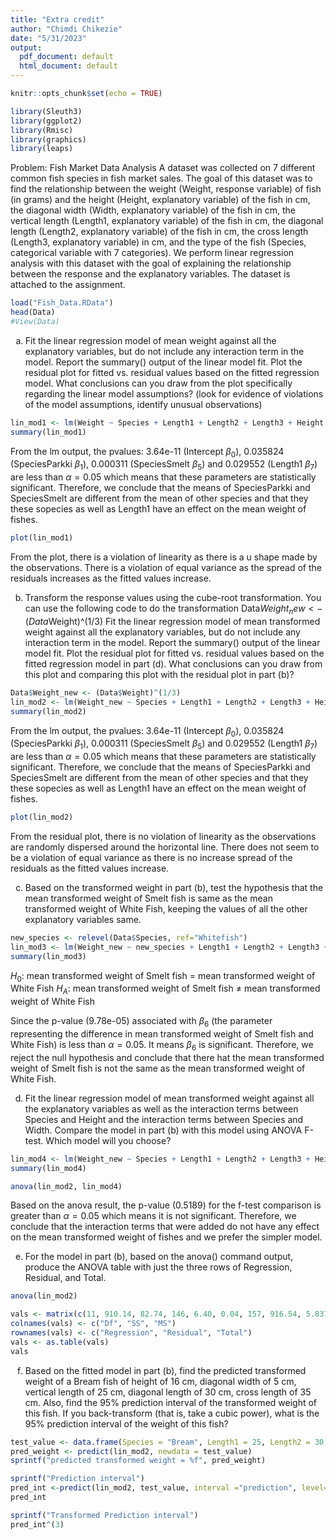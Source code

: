 ```yaml
---
title: "Extra credit"
author: "Chimdi Chikezie"
date: "5/31/2023"
output:
  pdf_document: default
  html_document: default
---
```


```r
knitr::opts_chunk$set(echo = TRUE)
```

```r
library(Sleuth3)
library(ggplot2)
library(Rmisc)
library(graphics)
library(leaps)
```


Problem: Fish Market Data Analysis
A dataset was collected on 7 different common fish species in fish market sales. The goal of this dataset was to find the relationship between the weight (Weight, response variable) of fish (in grams) and the height (Height, explanatory variable) of the fish in cm, the diagonal width (Width, explanatory variable) of the fish in cm, the vertical length (Length1, explanatory variable) of the fish in cm, the diagonal length (Length2, explanatory variable) of the fish in cm, the cross length (Length3, explanatory variable) in cm, and the type of the fish (Species, categorical variable with 7 categories). We perform linear regression analysis with this dataset with the goal of explaining the relationship between the response and the explanatory variables. The dataset is attached to the assignment.
```r
load("Fish_Data.RData")
head(Data)
#View(Data)
```

(a) Fit the linear regression model of mean weight against all the explanatory variables, but do not include any interaction term in the model. Report the summary() output of the linear model fit.
Plot the residual plot for fitted vs. residual values based on the fitted regression model. What conclusions can you draw from the plot specifically regarding the linear model assumptions? (look for evidence of violations of the model assumptions, identify unusual observations)

```r
lin_mod1 <- lm(Weight ~ Species + Length1 + Length2 + Length3 + Height + Width, data = Data)
summary(lin_mod1)
```
From the lm output, the pvalues: 3.64e-11 (Intercept $\beta_0$), 0.035824 (SpeciesParkki $\beta_1$), 0.000311 (SpeciesSmelt $\beta_5$) and 0.029552 (Length1 $\beta_7$) are less than $\alpha = 0.05$ which means that these parameters are statistically significant.
Therefore, we conclude that the means of SpeciesParkki and SpeciesSmelt are different from the mean of other species and that they these sopecies as well as Length1 have an effect on the mean weight of fishes.

```r
plot(lin_mod1)
```
From the plot, there is a violation of linearity as there is a u shape made by the observations.
There is a violation of equal variance as the spread of the residuals increases as the fitted values increase.

(b) Transform the response values using the cube-root transformation. You can use the
following code to do the transformation
Data$Weight_new <- (Data$Weight)^(1/3)
Fit the linear regression model of mean transformed weight against all the explanatory
variables, but do not include any interaction term in the model. Report the summary()
output of the linear model fit.
Plot the residual plot for fitted vs. residual values based on the fitted regression model
in part (d). What conclusions can you draw from this plot and comparing this plot with
the residual plot in part (b)?

```r
Data$Weight_new <- (Data$Weight)^(1/3)
lin_mod2 <- lm(Weight_new ~ Species + Length1 + Length2 + Length3 + Height + Width, data = Data)
summary(lin_mod2)
```

From the lm output, the pvalues: 3.64e-11 (Intercept $\beta_0$), 0.035824 (SpeciesParkki $\beta_1$), 0.000311 (SpeciesSmelt $\beta_5$) and 0.029552 (Length1 $\beta_7$) are less than $\alpha = 0.05$ which means that these parameters are statistically significant.
Therefore, we conclude that the means of SpeciesParkki and SpeciesSmelt are different from the mean of other species and that they these sopecies as well as Length1 have an effect on the mean weight of fishes.
```r
plot(lin_mod2)
```


From the residual plot, there is no violation of linearity as the observations are randomly dispersed around the horizontal line. 
There does not seem to be a violation of equal variance as there is no increase spread of the residuals as the fitted values increase.

c) Based on the transformed weight in part (b), test the hypothesis that the mean transformed
weight of Smelt fish is same as the mean transformed weight of White Fish, keeping the
values of all the other explanatory variables same.

```r
new_species <- relevel(Data$Species, ref="Whitefish")
lin_mod3 <- lm(Weight_new ~ new_species + Length1 + Length2 + Length3 + Height + Width, data = Data)
summary(lin_mod3)
```
$H_0:$ mean transformed weight of Smelt fish = mean transformed weight of White Fish
$H_A:$ mean transformed weight of Smelt fish $\neq$ mean transformed weight of White Fish

Since the p-value (9.78e-05) associated with $\beta_6$ (the parameter representing the difference in mean transformed weight of Smelt fish and White Fish) is less than $\alpha = 0.05$. It means $\beta_6$ is significant. 
Therefore, we reject the null hypothesis and conclude that there hat the mean transformed
weight of Smelt fish is not the same as the mean transformed weight of White Fish.

(d) Fit the linear regression model of mean transformed weight against all the explanatory
variables as well as the interaction terms between Species and Height and the interaction
terms between Species and Width. Compare the model in part (b) with this model using
ANOVA F-test. Which model will you choose?
```r
lin_mod4 <- lm(Weight_new ~ Species + Length1 + Length2 + Length3 + Height + Width + Species:Height + Species:Width, data = Data)
summary(lin_mod4)
```

```r
anova(lin_mod2, lin_mod4)
```

Based on the anova result, the p-value (0.5189) for the f-test comparison is greater than $\alpha = 0.05$ which means it is not significant.
Therefore, we conclude that the interaction terms that were added do not have any effect on the mean transformed weight of fishes and we prefer the simpler model.

(e) For the model in part (b), based on the anova() command output, produce the ANOVA
table with just the three rows of Regression, Residual, and Total.
```r
anova(lin_mod2)
```


```r
vals <- matrix(c(11, 910.14, 82.74, 146, 6.40, 0.04, 157, 916.54, 5.837), ncol = 3, byrow = TRUE)
colnames(vals) <- c("Df", "SS", "MS")
rownames(vals) <- c("Regression", "Residual", "Total")
vals <- as.table(vals)
vals
```

f) Based on the fitted model in part (b), find the predicted transformed weight of a Bream 
fish of height of 16 cm, diagonal width of 5 cm, vertical length of 25 cm, diagonal length
of 30 cm, cross length of 35 cm. Also, find the 95% prediction interval of the transformed
weight of this fish. If you back-transform (that is, take a cubic power), what is the 95%
prediction interval of the weight of this fish?

```r
test_value <- data.frame(Species = "Bream", Length1 = 25, Length2 = 30, Length3 = 35, Height = 16, Width = 5)
pred_weight <- predict(lin_mod2, newdata = test_value)
sprintf("predicted transformed weight = %f", pred_weight)
```

```r
sprintf("Prediction interval")
pred_int <-predict(lin_mod2, test_value, interval ="prediction", level=0.95 )
pred_int
```

```r
sprintf("Transformed Prediction interval")
pred_int^(3)
```

